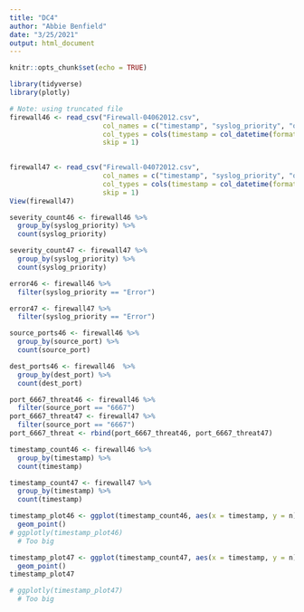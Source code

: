 ```yaml
---
title: "DC4"
author: "Abbie Benfield"
date: "3/25/2021"
output: html_document
---
```


```r
knitr::opts_chunk$set(echo = TRUE)

library(tidyverse)
library(plotly)
```

```r
# Note: using truncated file
firewall46 <- read_csv("Firewall-04062012.csv",
                       col_names = c("timestamp", "syslog_priority", "operation", "message_code", "protocol", "source_ip", "dest_ip", "source_hostname", "dest_hostname", "source_port", "dest_port", "dest_service", "direction", "connections_built", "connections_torn_down"), 
                       col_types = cols(timestamp = col_datetime(format = "%d/%b/%Y %H:%M:%S")),
                       skip = 1)
      

firewall47 <- read_csv("Firewall-04072012.csv",
                       col_names = c("timestamp", "syslog_priority", "operation", "message_code", "protocol", "source_ip", "dest_ip", "source_hostname", "dest_hostname", "source_port", "dest_port", "dest_service", "direction", "connections_built", "connections_torn_down"), 
                       col_types = cols(timestamp = col_datetime(format = "%d/%b/%Y %H:%M:%S")),
                       skip = 1)
View(firewall47)
```

```r
severity_count46 <- firewall46 %>% 
  group_by(syslog_priority) %>% 
  count(syslog_priority)

severity_count47 <- firewall47 %>% 
  group_by(syslog_priority) %>% 
  count(syslog_priority)

error46 <- firewall46 %>% 
  filter(syslog_priority == "Error") 

error47 <- firewall47 %>% 
  filter(syslog_priority == "Error")
```

```r
source_ports46 <- firewall46 %>% 
  group_by(source_port) %>% 
  count(source_port)

dest_ports46 <- firewall46  %>% 
  group_by(dest_port) %>% 
  count(dest_port)

port_6667_threat46 <- firewall46 %>% 
  filter(source_port == "6667")
port_6667_threat47 <- firewall47 %>% 
  filter(source_port == "6667")
port_6667_threat <- rbind(port_6667_threat46, port_6667_threat47)
```

```r
timestamp_count46 <- firewall46 %>% 
  group_by(timestamp) %>% 
  count(timestamp)

timestamp_count47 <- firewall47 %>% 
  group_by(timestamp) %>% 
  count(timestamp)

timestamp_plot46 <- ggplot(timestamp_count46, aes(x = timestamp, y = n)) +
  geom_point()
# ggplotly(timestamp_plot46)
  # Too big

timestamp_plot47 <- ggplot(timestamp_count47, aes(x = timestamp, y = n)) +
  geom_point()
timestamp_plot47

# ggplotly(timestamp_plot47)
  # Too big
```